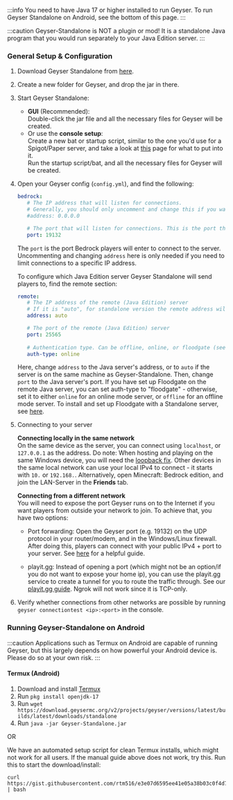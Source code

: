 :::info
You need to have Java 17 or higher installed to run Geyser. To run Geyser Standalone on Android, see the bottom of this page.
:::

:::caution
Geyser-Standalone is NOT a plugin or mod! It is a standalone Java program that you would run separately to your Java Edition server.
:::

### General Setup & Configuration

1. Download Geyser Standalone from [here](https://download.geysermc.org/v2/projects/geyser/versions/latest/builds/latest/downloads/standalone).
2. Create a new folder for Geyser, and drop the jar in there.
3. Start Geyser Standalone:
   - **GUI** (Recommended):   
   Double-click the jar file and all the necessary files for Geyser will be created.
   - Or use the **console setup**:   
   Create a new bat or startup script, similar to the one you'd use for a Spigot/Paper server, and take a look at [this](/geyser/creating-a-startup-script/) page for what to put into it.   
   Run the startup script/bat, and all the necessary files for Geyser will be created.

4. Open your Geyser config (`config.yml`), and find the following:

   ```yaml
   bedrock: 
      # The IP address that will listen for connections. 
      # Generally, you should only uncomment and change this if you want to limit what IPs can connect to your server. 
      #address: 0.0.0.0 

      # The port that will listen for connections. This is the port that Bedrock players will use to connect to your server.
      port: 19132 
   ```
   The `port` is the port Bedrock players will enter to connect to the server.   
   Uncommenting and changing `address` here is only needed if you need to limit connections to a specific IP address.
     

   To configure which Java Edition server Geyser Standalone will send players to, find the remote section:
   ```yaml
   remote:
      # The IP address of the remote (Java Edition) server
      # If it is "auto", for standalone version the remote address will be set to 127.0.0.1.
      address: auto

      # The port of the remote (Java Edition) server
      port: 25565
      
      # Authentication type. Can be offline, online, or floodgate (see https://github.com/GeyserMC/Geyser/wiki/Floodgate).
      auth-type: online
   ```
   Here, change `address` to the Java server's address, or to `auto` if the server is on the same machine as Geyser-Standalone. 
Then, change `port` to the Java server's port. If you have set up Floodgate on the remote Java server, you can set auth-type to "floodgate" - otherwise, 
set it to either `online` for an online mode server, or `offline` for an offline mode server. To install and set up Floodgate with a Standalone server, see [here](/floodgate/setup).   
   
5. Connecting to your server
        
   **Connecting locally in the same network**   
   On the same device as the server, you can connect using `localhost`, or `127.0.0.1` as the address.
   Do note: When hosting and playing on the same Windows device, you will need the [loopback fix](/geyser/fixing-unable-to-connect-to-world/#Using-Geyser-on-the-same-computer).
   Other devices in the same local network can use your local IPv4 to connect - it starts with `10.` or `192.168.`.
   Alternatively, open Minecraft: Bedrock edition, and join the LAN-Server in the **Friends** tab.
        
   **Connecting from a different network**  
   You will need to expose the port Geyser runs on to the Internet if you want players from outside your network to join.
   To achieve that, you have two options:   

    - Port forwarding: Open the Geyser port (e.g. 19132) on the UDP protocol in your router/modem, and in the Windows/Linux firewall.
      After doing this, players can connect with your public IPv4 + port to your server.
      See [here](/geyser/port-forwarding/) for a helpful guide.   

    - playit.gg: Instead of opening a port (which might not be an option/if you do not want to expose your home ip), you can use
      the playit.gg service to create a tunnel for you to route the traffic through. See our [playit.gg guide](/geyser/playit-gg).
      Ngrok will not work since it is TCP-only.   

6. Verify whether connections from other networks are possible by running `geyser connectiontest <ip>:<port>` in the console.

### Running Geyser-Standalone on Android

:::caution
Applications such as Termux on Android are capable of running Geyser, but this largely depends on how powerful your Android device is. Please do so at your own risk.
:::

#### Termux (Android)
1. Download and install [Termux](https://termux.com/)
2. Run `pkg install openjdk-17`
3. Run `wget https://download.geysermc.org/v2/projects/geyser/versions/latest/builds/latest/downloads/standalone`
4. Run `java -jar Geyser-Standalone.jar`

OR

We have an automated setup script for clean Termux installs, which might not work for all users. If the manual guide above does not work, try this.
Run this to start the download/install:
```
curl https://gist.githubusercontent.com/rtm516/e3e07d6595ee41e05a38b03c0f4d7a80/raw/install.sh | bash
```

